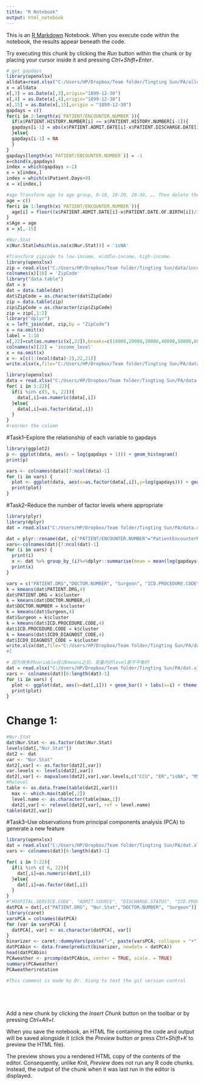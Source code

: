 ```yaml
---
title: "R Notebook"
output: html_notebook
---
```


This is an [R Markdown](http://rmarkdown.rstudio.com) Notebook. When you execute code within the notebook, the results appear beneath the code. 

Try executing this chunk by clicking the *Run* button within the chunk or by placing your cursor inside it and pressing *Ctrl+Shift+Enter*. 


```r
# get gapdays
library(openxlsx)
alldata=read.xlsx("C:/Users/HP/Dropbox/Team folder/Tingting Sun/PA/alldata.xlsx")
x = alldata
x[,3] = as.Date(x[,3],origin="1899-12-30")
x[,4] = as.Date(x[,4],origin="1899-12-30")
x[,15] = as.Date(x[,15],origin = "1899-12-30")
gapdays = c()
for(i in 2:length(x$`PATIENT/ENCOUNTER.NUMBER`)){
  if(x$PATIENT.HISTORY.NUMBER[i] == x$PATIENT.HISTORY.NUMBER[i-1]){
  gapdays[i-1] = abs(x$PATIENT.ADMIT.DATE[i]-x$PATIENT.DISCHARGE.DATE[i-1])
  }else{
  gapdays[i-1] = NA
  }
}
gapdays[length(x$`PATIENT/ENCOUNTER.NUMBER`)] = -1
x=cbind(x,gapdays)
index = which(gapdays >-1)
x = x[index,]
index = which(x$Patient.Days>0)
x = x[index,]

#age Transform age to age group, 0-10, 10-20, 20-30, …. Then delete the date of birth.
age = c()
for(i in 1:length(x$`PATIENT/ENCOUNTER.NUMBER`)){
  age[i] = floor((x$PATIENT.ADMIT.DATE[i]-x$PATIENT.DATE.OF.BIRTH[i])/3650)
}
x$Age = age
x = x[,-15]

#Nur.Stat
x$Nur.Stat[which(is.na(x$Nur.Stat))] = 'isNA'

#Transform zipcode to low-income, middle-income, high-income.
library(openxlsx)
zip = read.xlsx("C:/Users/HP/Dropbox/Team folder/Tingting Sun/data/income_zip.xlsx")
colnames(x)[18] = 'ZipCode'
library("data.table")
dat = x
dat = data.table(dat)
dat$ZipCode = as.character(dat$ZipCode)
zip = data.table(zip)
zip$ZipCode = as.character(zip$ZipCode)
zip = zip[,1:2]
library("dplyr")
x = left_join(dat, zip,by = "ZipCode")
x = na.omit(x)
label = 1:10
x[,22]=cut(as.numeric(x[,22]),breaks=c(10000,20000,30000,40000,50000,60000,70000,80000,90000,100000,110000),label,ordered_result = T)
colnames(x)[22] = 'income_level' 
x = na.omit(x)
x <- x[c(1:(ncol(data)-2),22,21)]
write.xlsx(x,file="C:/Users/HP/Dropbox/Team folder/Tingting Sun/PA/data.xlsx")

```

```r
library(openxlsx)
data = read.xlsx("C:/Users/HP/Dropbox/Team folder/Tingting Sun/PA/data.xlsx")
for( i in 5:22){
  if(i %in% c(5, 6, 22)){
    data[,i]=as.numeric(data[,i])
  }else{
    data[,i]=as.factor(data[,i])
  }
}
#reorder the column
```

#Task1–Explore the relationship of each variable to gapdays
```r
library(ggplot2)
p <- ggplot(data, aes(x = log(gapdays + 1))) + geom_histogram()
print(p)

vars <- colnames(data)[7:ncol(data)-1]
for (i in vars) {
  plot <- ggplot(data, aes(x=as.factor(data[,i]),y=log(gapdays))) + geom_boxplot() + labs(x=i)
  print(plot)
}
```

#Task2–Reduce the number of factor levels where appropriate
```r
library(plyr)
library(dplyr)
dat = read.xlsx("C:/Users/HP/Dropbox/Team folder/Tingting Sun/PA/data.xlsx")

dat = plyr::rename(dat, c("PATIENT/ENCOUNTER.NUMBER"="PatientEncounterNumber","PATIENT.HISTORY.NUMBER"="PatientHistoryNumber","PATIENT.HISTORY.NUMBER"="PatientHistoryNumber","PATIENT.DISCHARGE.DATE"="PatientDischargeDate","I/O.CODE"="IO_CODE","ICD-9.DIAGNOST.CODE"="ICD9_DIAGNOST_CODE"))
vars<-colnames(dat)[7:ncol(dat)-1]
for (i in vars) {
  print(i)
  x <- dat %>% group_by_(i)%>%dplyr::summarise(mean = mean(log(gapdays+1)),median = median(log(gapdays+1))              ,n = n())#dplyr中的summarise跟plyr中的不一样 
  print(x)
}

vars = c("PATIENT.DRG","DOCTOR.NUMBER", "Surgeon", "ICD.PROCEDURE.CODE", "ICD9_DIAGNOST_CODE")
k = kmeans(dat$PATIENT.DRG,4)
dat$PATIENT.DRG = k$cluster
k = kmeans(dat$DOCTOR.NUMBER,4)
dat$DOCTOR.NUMBER = k$cluster
k = kmeans(dat$Surgeon,4)
dat$Surgeon = k$cluster
k = kmeans(dat$ICD.PROCEDURE.CODE,4)
dat$ICD.PROCEDURE.CODE = k$cluster
k = kmeans(dat$ICD9_DIAGNOST_CODE,4)
dat$ICD9_DIAGNOST_CODE = k$cluster
write.xlsx(dat,file="C:/Users/HP/Dropbox/Team folder/Tingting Sun/PA/dat.xlsx")
#I 
```
```r
# 因为很多的variable经过kmeans之后，变量内的level是不平衡的
dat = read.xlsx("C:/Users/HP/Dropbox/Team folder/Tingting Sun/PA/dat.xlsx")
vars <- colnames(dat)[6:length(dat)-1]
for (i in vars) {
  plot <- ggplot(dat, aes(x=dat[,i])) + geom_bar() + labs(x=i) + theme(axis.text.x = element_text(angle = 90, hjust = 1))
  print(plot)
}
```
# Change 1:
```r
#Nur.Stat
dat$Nur.Stat <- as.factor(dat$Nur.Stat)
levels(dat[,"Nur.Stat"])
dat2 <- dat
var <- "Nur.Stat"
dat2[,var] <- as.factor(dat2[,var])
var.levels <- levels(dat2[,var])
dat2[,var] <- mapvalues(dat2[,var],var.levels,c("CCU", "ER","isNA", "MS2",  "MS3",  "PC3",  "WS"))
#Relevel
table <- as.data.frame(table(dat2[,var]))
  max <- which.max(table[,2])
  level.name <- as.character(table[max,1])
  dat2[,var] <- relevel(dat2[,var], ref = level.name)
table(dat2[,var])

```



#Task3–Use observations from principal components analysis (PCA) to generate a new feature
```r
library(openxlsx)
dat = read.xlsx("C:/Users/HP/Dropbox/Team folder/Tingting Sun/PA/dat.xlsx")
vars <- colnames(dat)[6:length(dat)-1]

for( i in 5:22){
  if(i %in% c( 6, 22)){
    dat[,i]=as.numeric(dat[,i])
  }else{
    dat[,i]=as.factor(dat[,i])
  }
}
#"HOSPITAL.SERVICE.CODE", "ADMIT.SOURCE", "DISCHARGE.STATUS", "ICD.PROCEDURE.CODE", "ICD9_DIAGNOST_CODE"
datPCA = dat[,c("PATIENT.DRG", "Nur.Stat","DOCTOR.NUMBER", "Surgeon")]
library(caret)
varsPCA = colnames(datPCA)
for (var in varsPCA) {
  datPCA[, var] <- as.character(datPCA[, var])
}
binarizer <- caret::dummyVars(paste("~", paste(varsPCA, collapse = "+")) , data = datPCA, fullRank = FALSE)
datPCAbin <- data.frame(predict(binarizer, newdata = datPCA))
head(datPCAbin)
PCAweather <- prcomp(datPCAbin, center = TRUE, scale. = TRUE)
summary(PCAweather)
PCAweather$rotation
```



```r
#This comment is made by Dr. Xiong to test the git version control
```
```r

```
```r

```
```r

```
```r

```
Add a new chunk by clicking the *Insert Chunk* button on the toolbar or by pressing *Ctrl+Alt+I*.

When you save the notebook, an HTML file containing the code and output will be saved alongside it (click the *Preview* button or press *Ctrl+Shift+K* to preview the HTML file).

The preview shows you a rendered HTML copy of the contents of the editor. Consequently, unlike *Knit*, *Preview* does not run any R code chunks. Instead, the output of the chunk when it was last run in the editor is displayed.
